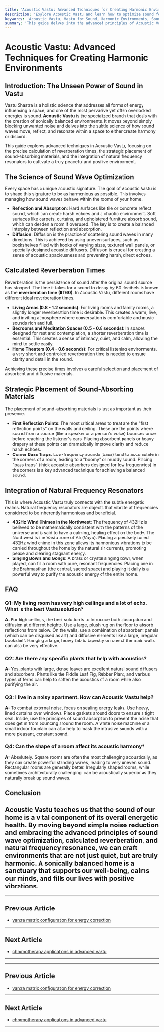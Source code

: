 ```yaml
---
title: 'Acoustic Vastu: Advanced Techniques for Creating Harmonic Environments'
description: 'Explore Acoustic Vastu and learn how to optimize sound for a harmonious home. This guide covers reverberation times, sound-absorbing materials, and natural frequency resonators to enhance positive energy.'
keywords: 'Acoustic Vastu, Vastu for Sound, Harmonic Environments, Sound Wave Optimization, Reverberation Time, Natural Frequency Resonators, 432Hz Wind Chimes, Vastu and Acoustics'
summary: 'This guide delves into the advanced principles of Acoustic Vastu, explaining how to create sonically balanced environments. Learn about optimizing reverberation times, the strategic placement of sound-absorbing materials, and the use of natural frequency resonators like 432Hz wind chimes to foster peace and positive energy.'
---
```


# Acoustic Vastu: Advanced Techniques for Creating Harmonic Environments

## Introduction: The Unseen Power of Sound in Vastu

Vastu Shastra is a holistic science that addresses all forms of energy influencing a space, and one of the most pervasive yet often overlooked energies is sound. **Acoustic Vastu** is the specialized branch that deals with the creation of sonically balanced environments. It moves beyond simply blocking unwanted noise and delves into the subtle science of how sound waves move, reflect, and resonate within a space to either create harmony or discord.

This guide explores advanced techniques in Acoustic Vastu, focusing on the precise calculation of reverberation times, the strategic placement of sound-absorbing materials, and the integration of natural frequency resonators to cultivate a truly peaceful and positive environment.

## The Science of Sound Wave Optimization

Every space has a unique acoustic signature. The goal of Acoustic Vastu is to shape this signature to be as harmonious as possible. This involves managing how sound waves behave within the rooms of your home.

-   **Reflection and Absorption**: Hard surfaces like tile or concrete reflect sound, which can create harsh echoes and a chaotic environment. Soft surfaces like carpets, curtains, and upholstered furniture absorb sound, which can deaden a room if overused. The key is to create a balanced interplay between reflection and absorption.
-   **Diffusion**: Diffusion is the practice of scattering sound waves in many directions. This is achieved by using uneven surfaces, such as bookshelves filled with books of varying sizes, textured wall panels, or specially designed acoustic diffusers. Diffusion is crucial for creating a sense of acoustic spaciousness and preventing harsh, direct echoes.

## Calculated Reverberation Times

Reverberation is the persistence of sound after the original sound source has stopped. The time it takes for a sound to decay by 60 decibels is known as the **reverberation time (RT60)**. In Acoustic Vastu, different rooms have different ideal reverberation times.

-   **Living Areas (0.8 - 1.2 seconds)**: For living rooms and family rooms, a slightly longer reverberation time is desirable. This creates a warm, live, and inviting atmosphere where conversation is comfortable and music sounds rich and full.
-   **Bedrooms and Meditation Spaces (0.5 - 0.8 seconds)**: In spaces designed for rest and contemplation, a shorter reverberation time is essential. This creates a sense of intimacy, quiet, and calm, allowing the mind to settle easily.
-   **Home Theaters (0.4 - 0.6 seconds)**: For critical listening environments, a very short and controlled reverberation time is needed to ensure clarity and detail in the sound.

Achieving these precise times involves a careful selection and placement of absorbent and diffusive materials.

## Strategic Placement of Sound-Absorbing Materials

The placement of sound-absorbing materials is just as important as their presence.

-   **First Reflection Points**: The most critical areas to treat are the "first reflection points" on the walls and ceiling. These are the points where sound from a source (like a speaker or a person's voice) bounces once before reaching the listener's ears. Placing absorbent panels or heavy drapery at these points can dramatically improve clarity and reduce harsh echoes.
-   **Corner Bass Traps**: Low-frequency sounds (bass) tend to accumulate in the corners of a room, leading to a "boomy" or muddy sound. Placing "bass traps" (thick acoustic absorbers designed for low frequencies) in the corners is a key advanced technique for achieving a balanced sound.

## Integration of Natural Frequency Resonators

This is where Acoustic Vastu truly connects with the subtle energetic realms. Natural frequency resonators are objects that vibrate at frequencies considered to be inherently harmonious and beneficial.

-   **432Hz Wind Chimes in the Northwest**: The frequency of 432Hz is believed to be mathematically consistent with the patterns of the universe and is said to have a calming, healing effect on the body. The Northwest is the Vastu zone of Air (*Vayu*). Placing a precisely tuned 432Hz wind chime in this zone allows its harmonious vibrations to be carried throughout the home by the natural air currents, promoting peace and clearing stagnant energy.
-   **Singing Bowls and Gongs**: A brass or crystal singing bowl, when played, can fill a room with pure, resonant frequencies. Placing one in the Brahmasthan (the central, sacred space) and playing it daily is a powerful way to purify the acoustic energy of the entire home.

## FAQ

### Q1: My living room has very high ceilings and a lot of echo. What is the best Vastu solution?
**A:** For high ceilings, the best solution is to introduce both absorption and diffusion at different heights. Use a large, plush rug on the floor to absorb reflections from below. On the walls, use a combination of absorbent panels (which can be disguised as art) and diffusive elements like a large, irregular bookshelf. Hanging a large, heavy fabric tapestry on one of the main walls can also be very effective.

### Q2: Are there any specific plants that help with acoustics?
**A:** Yes, plants with large, dense leaves are excellent natural sound diffusers and absorbers. Plants like the Fiddle Leaf Fig, Rubber Plant, and various types of ferns can help to soften the acoustics of a room while also purifying the air.

### Q3: I live in a noisy apartment. How can Acoustic Vastu help?
**A:** To combat external noise, focus on sealing energy leaks. Use heavy, lined curtains over windows. Place gaskets around doors to ensure a tight seal. Inside, use the principles of sound absorption to prevent the noise that does get in from bouncing around the room. A white noise machine or a small indoor fountain can also help to mask the intrusive sounds with a more pleasant, constant sound.

### Q4: Can the shape of a room affect its acoustic harmony?
**A:** Absolutely. Square rooms are often the most challenging acoustically, as they can create powerful standing waves, leading to very uneven sound. Rectangular rooms are generally better. Irregularly shaped rooms, while sometimes architecturally challenging, can be acoustically superior as they naturally break up sound waves.

## Conclusion

Acoustic Vastu teaches us that the sound of our home is a vital component of its overall energetic health. By moving beyond simple noise reduction and embracing the advanced principles of sound wave optimization, calculated reverberation, and natural frequency resonance, we can craft environments that are not just quiet, but are truly harmonic. A sonically balanced home is a sanctuary that supports our well-being, calms our minds, and fills our lives with positive vibrations.
---
---

## Previous Article
- [yantra matrix configuration for energy correction](180912_yantra_matrix_configuration_for_energy_correction.mdx)

---

## Next Article
- [chromotherapy applications in advanced vastu](180915_chromotherapy_applications_in_advanced_vastu.mdx)

---
---

## Previous Article
- [yantra matrix configuration for energy correction](180912_yantra_matrix_configuration_for_energy_correction.mdx)

---

## Next Article
- [chromotherapy applications in advanced vastu](180915_chromotherapy_applications_in_advanced_vastu.mdx)

---
